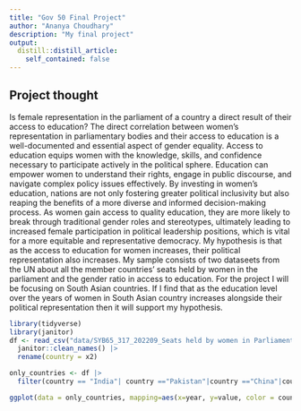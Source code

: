 ```yaml
---
title: "Gov 50 Final Project"
author: "Ananya Choudhary"
description: "My final project"
output:
  distill::distill_article:
    self_contained: false
---
```




## Project thought

Is female representation in the parliament of a country a direct result of their access to education?
The direct correlation between women's representation in parliamentary bodies and their access to education is a well-documented and essential aspect of gender equality. Access to education equips women with the knowledge, skills, and confidence necessary to participate actively in the political sphere. Education can empower women to understand their rights, engage in public discourse, and navigate complex policy issues effectively. By investing in women's education, nations are not only fostering greater political inclusivity but also reaping the benefits of a more diverse and informed decision-making process. As women gain access to quality education, they are more likely to break through traditional gender roles and stereotypes, ultimately leading to increased female participation in political leadership positions, which is vital for a more equitable and representative democracy. My hypothesis is that as the access to education for women increases, their political representation also increases. My sample consists of two dataseets from the UN about all the member countries' seats held by women in the parliament and the gender ratio in access to education. For the project I will be focusing on South Asian countries. If I find that as the education level over the years of women in South Asian country increases alongside their political representation then it will support my hypothesis.  



```r
library(tidyverse)
library(janitor)
df <- read_csv("data/SYB65_317_202209_Seats held by women in Parliament.csv", skip = 1) |>
  janitor::clean_names() |>
  rename(country = x2) 

only_countries <- df |>
  filter(country == "India"| country =="Pakistan"|country =="China"|country =="Bangladesh"|country=="Nepal")

ggplot(data = only_countries, mapping=aes(x=year, y=value, color = country, fill = country)) + geom_point() + geom_smooth(method = "lm", se = FALSE) + facet_wrap(~country) 

```



